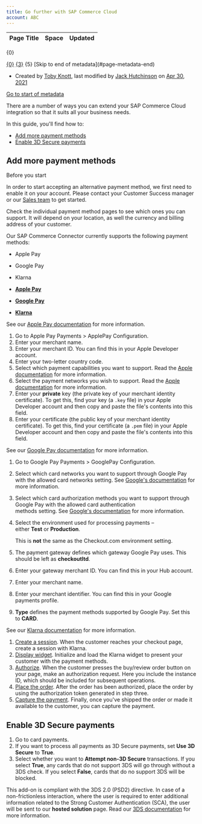 ```yaml
---
title: Go further with SAP Commerce Cloud
account: ABC
---
```


<table class="aui"> <thead> <tr class="header"> <th class="search-result-title">Page Title</th> <th class="search-result-space">Space</th> <th class="search-result-date">Updated</th> </tr> </thead> </table> <p class="search-result-count">{0}</p> <tr class="search-result"> <td class="search-result-title"><a href="{1}" class="content-type-{2}"><span>{0}</span></a></td> <td class="search-result-space"><a class="space" href="/display/{4}/" title="{3}">{3}</a></td> <td class="search-result-date"><span class="date" title="{6}">{5}</span></td> </tr> [Skip to end of metadata](#page-metadata-end)

*   Created by [Toby Knott](    /display/~toby.knott
    ), last modified by [Jack Hutchinson](    /display/~jack.hutchinson
    ) on [Apr 30, 2021](/pages/diffpagesbyversion.action?pageId=8487024&selectedPageVersions=5&selectedPageVersions=6 "Show changes")

[Go to start of metadata](#page-metadata-start)

There are a number of ways you can extend your SAP Commerce Cloud integration so that it suits all your business needs.

In this guide, you'll find how to:

*   [Add more payment methods](#GofurtherwithSAPCommerceCloud-paymentmethods)
*   [Enable 3D Secure payments](#GofurtherwithSAPCommerceCloud-3ds)

Add more payment methods 
-------------------------

Before you start

In order to start accepting an alternative payment method, we first need to enable it on your account. Please contact your Customer Success manager or our [Sales team](https://checkout.com/contact-sales) to get started.

  

Check the individual payment method pages to see which ones you can support. It will depend on your location, as well the currency and billing address of your customer.

Our SAP Commerce Connector currently supports the following payment methods:

*   Apple Pay
*   Google Pay
*   Klarna

*   [**Apple Pay**](#tabs-fbcb788a-e117-4ec2-b9d9-516294e8eaea-1)
*   [**Google Pay**](#tabs-fbcb788a-e117-4ec2-b9d9-516294e8eaea-2)
*   [**Klarna**](#tabs-fbcb788a-e117-4ec2-b9d9-516294e8eaea-3)

See our [Apple Pay documentation](/display/DOCS/Apple+Pay) for more information.

1.  Go to Apple Pay Payments > ApplePay Configuration.
2.  Enter your merchant name.
3.  Enter your merchant ID. You can find this in your Apple Developer account.
4.  Enter your two-letter country code.
5.  Select which payment capabilities you want to support. Read the [Apple documentation](https://developer.apple.com/documentation/apple_pay_on_the_web/applepaypaymentrequest/1916123-merchantcapabilities) for more information.
6.  Select the payment networks you wish to support. Read the [Apple documentation](https://developer.apple.com/documentation/apple_pay_on_the_web/applepaypaymentrequest/1916122-supportednetworks) for more information.
7.  Enter your **private** key (the private key of your merchant identity certificate). To get this, find your key (a `.key` file) in your Apple Developer account and then copy and paste the file's contents into this field.
8.  Enter your certificate (the public key of your merchant identity certificate). To get this, find your certificate (a `.pem` file) in your Apple Developer account and then copy and paste the file's contents into this field.

See our [Google Pay documentation](/display/DOCS/Google+Pay) for more information.

1.  Go to Google Pay Payments > GooglePay Configuration.
2.  Select which card networks you want to support through Google Pay with the allowed card networks setting. See [Google's documentation](https://developers.google.com/pay/api/web/guides/tutorial#supported-card-networks) for more information.
3.  Select which card authorization methods you want to support through Google Pay with the allowed card authentication methods setting. See [Google's documentation](https://developers.google.com/pay/api/web/guides/tutorial#supported-card-networks) for more information.
4.  Select the environment used for processing payments – either **Test** or **Production**. 
    
    This is **not** the same as the Checkout.com environment setting.
    
5.  The payment gateway defines which gateway Google Pay uses. This should be left as **checkoutltd**.
6.  Enter your gateway merchant ID. You can find this in your Hub account.
7.  Enter your merchant name.
8.  Enter your merchant identifier. You can find this in your Google payments profile.
9.  **Type** defines the payment methods supported by Google Pay. Set this to **CARD**.

See our [Klarna documentation](https://docs.checkout.com/payment-methods/invoice-and-pay-later/klarna) for more information.

1.  [Create a session](https://docs.checkout.com/payment-methods/invoice-and-pay-later/klarna#Klarna-createsession). When the customer reaches your checkout page, create a session with Klarna.
2.  [Display widget](https://docs.checkout.com/payment-methods/invoice-and-pay-later/klarna#Klarna-displaywidget). Initialize and load the Klarna widget to present your customer with the payment methods.
3.  [Authorize](https://docs.checkout.com/payment-methods/invoice-and-pay-later/klarna#Klarna-authorize). When the customer presses the buy/review order button on your page, make an authorization request. Here you include the instance ID, which should be included for subsequent operations.
4.  [Place the order](https://docs.checkout.com/payment-methods/invoice-and-pay-later/klarna#Klarna-placeorder). After the order has been authorized, place the order by using the authorization token generated in step three.
5.  [Capture the payment](https://docs.checkout.com/payment-methods/invoice-and-pay-later/klarna#Klarna-capturepayment). Finally, once you've shipped the order or made it available to the customer, you can capture the payment.

Enable 3D Secure payments 
--------------------------

1.  Go to card payments.
2.  If you want to process all payments as 3D Secure payments, set **Use 3D Secure** to **True**.
3.  Select whether you want to **Attempt non-3D Secure** transactions. If you select **True**, any cards that do not support 3DS will go through without a 3DS check. If you select **False**, cards that do no support 3DS will be blocked.

This add-on is compliant with the 3DS 2.0 (PSD2) directive. In case of a non-frictionless interaction, where the user is required to enter additional information related to the Strong Customer Authentication (SCA), the user will be sent to our **hosted solution** page. Read our [3DS documentation](https://docs.checkout.com/risk-management/3d-secure) for more information.

  
